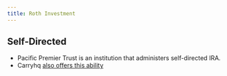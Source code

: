 ```yaml
---
title: Roth Investment
---
```


## Self-Directed

- Pacific Premier Trust is an institution that administers self-directed IRA.
- Carryhq [also offers this ability](https://twitter.com/ankurnagpal/status/1777420194354266436)